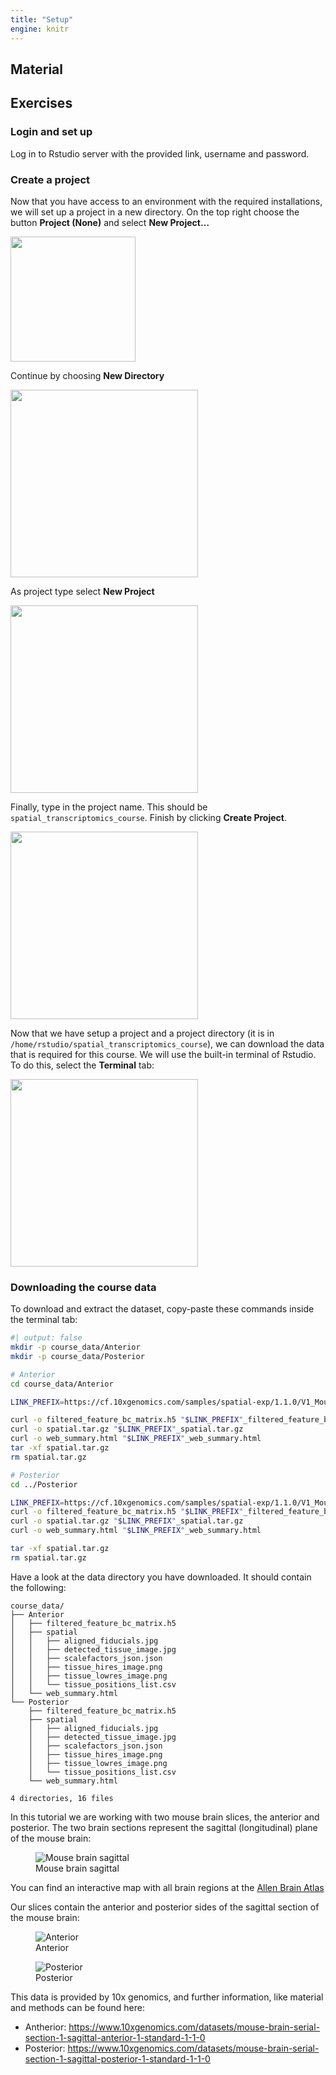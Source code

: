 ```yaml
---
title: "Setup"
engine: knitr
---
```


## Material

<!-- {{< downloadthis assets/pdf/01_introduction.pdf dname="01_introduction" label="Download the presentation" icon="filetype-pdf" >}} -->

## Exercises

### Login and set up

Log in to Rstudio server with the provided link, username and password.

### Create a project

Now that you have access to an environment with the required installations, we will set up a project in a new directory. On the top right choose the button **Project (None)** and select **New Project...**

![](assets/images/create_new_project.png){width=200}

Continue by choosing **New Directory**

![](assets/images/choose_new_directory.png){width=300}

As project type select **New Project**

![](assets/images/choose_new_project.png){width=300}

Finally, type in the project name. This should be `spatial_transcriptomics_course`. Finish by clicking **Create Project**.

![](assets/images/define_directory_name.png){width=300}

Now that we have setup a project and a project directory (it is in `/home/rstudio/spatial_transcriptomics_course`), we can download the data that is required for this course. We will use the built-in terminal of Rstudio. To do this, select the **Terminal** tab:

![](assets/images/select_terminal_tab.png){width=300}

### Downloading the course data

To download and extract the dataset, copy-paste these commands inside the terminal tab:

```bash
#| output: false
mkdir -p course_data/Anterior
mkdir -p course_data/Posterior

# Anterior
cd course_data/Anterior

LINK_PREFIX=https://cf.10xgenomics.com/samples/spatial-exp/1.1.0/V1_Mouse_Brain_Sagittal_Anterior/V1_Mouse_Brain_Sagittal_Anterior

curl -o filtered_feature_bc_matrix.h5 "$LINK_PREFIX"_filtered_feature_bc_matrix.h5
curl -o spatial.tar.gz "$LINK_PREFIX"_spatial.tar.gz
curl -o web_summary.html "$LINK_PREFIX"_web_summary.html
tar -xf spatial.tar.gz
rm spatial.tar.gz

# Posterior
cd ../Posterior

LINK_PREFIX=https://cf.10xgenomics.com/samples/spatial-exp/1.1.0/V1_Mouse_Brain_Sagittal_Posterior/V1_Mouse_Brain_Sagittal_Posterior
curl -o filtered_feature_bc_matrix.h5 "$LINK_PREFIX"_filtered_feature_bc_matrix.h5
curl -o spatial.tar.gz "$LINK_PREFIX"_spatial.tar.gz
curl -o web_summary.html "$LINK_PREFIX"_web_summary.html

tar -xf spatial.tar.gz
rm spatial.tar.gz
```

Have a look at the data directory you have downloaded. It should contain the following:

```
course_data/
├── Anterior
│   ├── filtered_feature_bc_matrix.h5
│   ├── spatial
│   │   ├── aligned_fiducials.jpg
│   │   ├── detected_tissue_image.jpg
│   │   ├── scalefactors_json.json
│   │   ├── tissue_hires_image.png
│   │   ├── tissue_lowres_image.png
│   │   └── tissue_positions_list.csv
│   └── web_summary.html
└── Posterior
    ├── filtered_feature_bc_matrix.h5
    ├── spatial
    │   ├── aligned_fiducials.jpg
    │   ├── detected_tissue_image.jpg
    │   ├── scalefactors_json.json
    │   ├── tissue_hires_image.png
    │   ├── tissue_lowres_image.png
    │   └── tissue_positions_list.csv
    └── web_summary.html

4 directories, 16 files
```

In this tutorial we are working with two mouse brain slices, the anterior and posterior. The two brain sections represent the sagittal (longitudinal) plane of the mouse brain:  

![Mouse brain sagittal](assets/images/mouse_brain_sagittal.png)

You can find an interactive map with all brain regions at the [Allen Brain Atlas](http://atlas.brain-map.org/atlas?atlas=2&plate=100883804#atlas=2&plate=100884129&resolution=19.04&x=7671.818403764205&y=4000&zoom=-4&structure=549)

Our slices contain the anterior and posterior sides of the sagittal section of the mouse brain:

::: {layout-ncol=2}
![Anterior](raw_data/Anterior/spatial/tissue_lowres_image.png)

![Posterior](raw_data/Posterior/spatial/tissue_lowres_image.png)
:::

This data is provided by 10x genomics, and further information, like material and methods can be found here:

- Antherior: [https://www.10xgenomics.com/datasets/mouse-brain-serial-section-1-sagittal-anterior-1-standard-1-1-0](https://www.10xgenomics.com/datasets/mouse-brain-serial-section-1-sagittal-anterior-1-standard-1-1-0)
- Posterior: [https://www.10xgenomics.com/datasets/mouse-brain-serial-section-1-sagittal-posterior-1-standard-1-1-0](https://www.10xgenomics.com/datasets/mouse-brain-serial-section-1-sagittal-posterior-1-standard-1-1-0)

